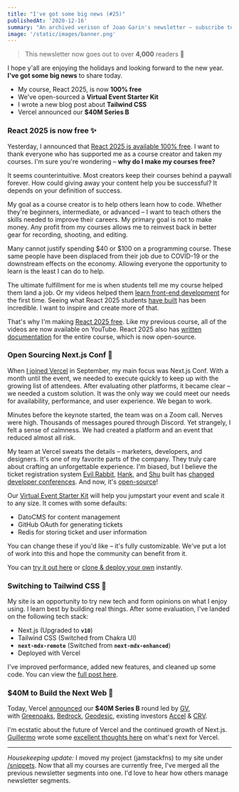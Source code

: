 ```yaml
---
title: "I've got some big news (#25)"
publishedAt: '2020-12-16'
summary: "An archived verison of Joao Garin's newsletter – subscribe to get early access."
image: '/static/images/banner.png'
---
```


> This newsletter now goes out to over **4,000** readers 🎉

I hope y'all are enjoying the holidays and looking forward to the new year. **I've got some big news** to share today.

- My course, React 2025, is now **100% free**
- We've open-sourced a **Virtual Event Starter Kit**
- I wrote a new blog post about **Tailwind CSS**
- Vercel announced our **$40M Series B**

### React 2025 is now free ✨

Yesterday, I announced that [React 2025 is available 100% free](https://twitter.com/leeerob/status/1338862248454803462). I want to thank everyone who has supported me as a course creator and taken my courses. I'm sure you're wondering – **why do I make my courses free?**

It seems counterintuitive. Most creators keep their courses behind a paywall forever. How could giving away your content help you be successful? It depends on your definition of success.

My goal as a course creator is to help others learn how to code. Whether they're beginners, intermediate, or advanced – I want to teach others the skills needed to improve their careers. My primary goal is not to make money. Any profit from my courses allows me to reinvest back in better gear for recording, shooting, and editing.

Many cannot justify spending $40 or $100 on a programming course. These same people have been displaced from their job due to COVID-19 or the downstream effects on the economy. Allowing everyone the opportunity to learn is the least I can do to help.

The ultimate fulfillment for me is when students tell me my course helped them land a job. Or my videos helped them [learn front-end development](https://twitter.com/fenskexyz/status/1309363883287642112) for the first time. Seeing what React 2025 students [have built](https://docs.react2025.com/conclusion#showcase) has been incredible. I want to inspire and create more of that.

That's why I'm making [React 2025 free](https://react2025.com/). Like my previous course, all of the videos are now available on YouTube. React 2025 also has [written documentation](https://docs.react2025.com/) for the entire course, which is now open-source.

### Open Sourcing Next.js Conf 🚀

When [I joined Vercel](/newsletter/23) in September, my main focus was Next.js Conf. With a month until the event, we needed to execute quickly to keep up with the growing list of attendees. After evaluating other platforms, it became clear – we needed a custom solution. It was the only way we could meet our needs for availability, performance, and user experience. We began to work.

Minutes before the keynote started, the team was on a Zoom call. Nerves were high. Thousands of messages poured through Discord. Yet strangely, I felt a sense of calmness. We had created a platform and an event that reduced almost all risk.

My team at Vercel sweats the details – marketers, developers, and designers. It's one of my favorite parts of the company. They truly care about crafting an unforgettable experience. I'm biased, but I believe the ticket registration system [Evil Rabbit](https://twitter.com/evilrabbit_), [Hank](https://twitter.com/theHankTaylor), and [Shu](https://twitter.com/chibicode) built has [changed](https://remote.reactsummit.com/badge/lxs) [developer conferences](https://graphqlgalaxy.com/badge/lauragift21). And now, it's [open-source](https://vercel.com/virtual-event-starter-kit)!

Our [Virtual Event Starter Kit](https://vercel.com/virtual-event-starter-kit) will help you jumpstart your event and scale it to any size. It comes with some defaults:

- DatoCMS for content management
- GitHub OAuth for generating tickets
- Redis for storing ticket and user information

You can change these if you'd like – it's fully customizable. We've put a lot of work into this and hope the community can benefit from it.

You can [try it out here](https://demo.vercel.events/) or [clone & deploy your own](https://vercel.com/new/git/external?repository-url=https%3A%2F%2Fgithub.com%2Fvercel%2Fvirtual-event-starter-kit&project-name=virtual-event-starter-kit&repository-name=virtual-event-starter-kit&demo-title=Virtual%20Event%20Starter%20Kit&demo-description=Jumpstart%20your%20virtual%20event%20and%20scale%20to%20any%20size%20with%20Next.js%20and%20Vercel.&demo-url=https%3A%2F%2Fdemo.vercel.events%2F&demo-image=https%3A%2F%2Fdemo.vercel.events%2Fdeploy.png&integration-ids=oac_I1h8Dm9Mf30VNb3xQ0hebYvS&external-id=%7B%22manifest%22%3A%20%22https%3A%2F%2Fraw.githubusercontent.com%2Fvercel%2Fvirtual-event-starter-kit%2Fmain%2Fdatocms.json%22%7D) instantly.

### Switching to Tailwind CSS 💨

My site is an opportunity to try new tech and form opinions on what I enjoy using. I learn best by building real things. After some evaluation, I've landed on the following tech stack:

- Next.js (Upgraded to **`v10`**)
- Tailwind CSS (Switched from Chakra UI)
- **`next-mdx-remote`** (Switched from **`next-mdx-enhanced`**)
- Deployed with Vercel

I've improved performance, added new features, and cleaned up some code. You can view the [full post here](/blog/tailwind).

### $40M to Build the Next Web 🍾

Today, Vercel [announced](https://vercel.com/blog/series-b-40m-to-build-the-next-web) our **$40M Series B** round led by [GV](https://www.gv.com/), with [Greenoaks](http://www.greenoakscap.com/), [Bedrock](https://www.bedrockcap.com/), [Geodesic](https://www.geodesiccap.com/), existing investors [Accel](https://www.accel.com/) & [CRV](https://www.crv.com/).

I'm ecstatic about the future of Vercel and the continued growth of Next.js. [Guillermo](https://twitter.com/rauchg) wrote some [excellent thoughts here](https://rauchg.com/2020/next-for-vercel) on what's next for Vercel.

---

_Housekeeping update:_ I moved my project (jamstackfns) to my site under [/snippets](/snippets). Now that all my courses are currently free, I've merged all the previous newsletter segments into one. I'd love to hear how others manage newsletter segments.
